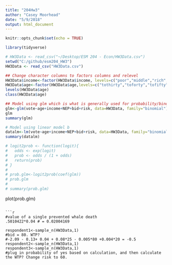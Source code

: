 ```yaml
---
title: "204Hw3"
author: "Casey Moorhead"
date: "5/9/2018"
output: html_document
---
```


```r
knitr::opts_chunk$set(echo = TRUE)
```

```r

library(tidyverse)

# HW3Data <- read_csv("~/Desktop/ESM 204 - Econ/HW3Data.csv")
setwd("C:/github/esm204_HW3")
HW3Data <- read_csv("HW3Data.csv")

## Change character columns to factors columns and relevel
HW3Data$income<-factor(HW3Data$income, levels=c("poor","middle","rich","very_rich","one_percent")) 
HW3Data$age<-factor(HW3Data$age,levels=c("tothirty","toforty","tofifty","tosixty","oversixty")) 
levels(HW3Data$age)  
class(HW3Data$age)

## Model using glm which is what is generally used for probability/binomial
glm<-glm(vote~age+income+NEP+bid+risk, data=HW3Data, family="binomial")
glm
summary(glm)
```

```r

# Model using linear model b
datalm<-lm(vote~age+income+NEP+bid+risk, data=HW3Data, family="binomial")
summary(datalm)

# logit2prob <- function(logit){
#   odds <- exp(logit)
#   prob <- odds / (1 + odds)
#   return(prob)
# }
# 
# prob.glm<-logit2prob(coef(glm))
# prob.glm
# 
# summary(prob.glm)
```
plot(prob.glm)

```

```r
#value of a single prevented whale death
.5010422*0.04 # = 0.02004169

respondent1<-sample_n(HW3Data,1)
#bid = 80. WTP?
#-2.09 - 0.13+ 0.04 + 0.08*25 - 0.005*80 +0.004*20 = -0.5
respondent2<-sample_n(HW3Data,1)
respondent3<-sample_n(HW3Data,1)
#plug in probability of yes based on calculation, and then calculate the WTP? Change risk to 60.

```

